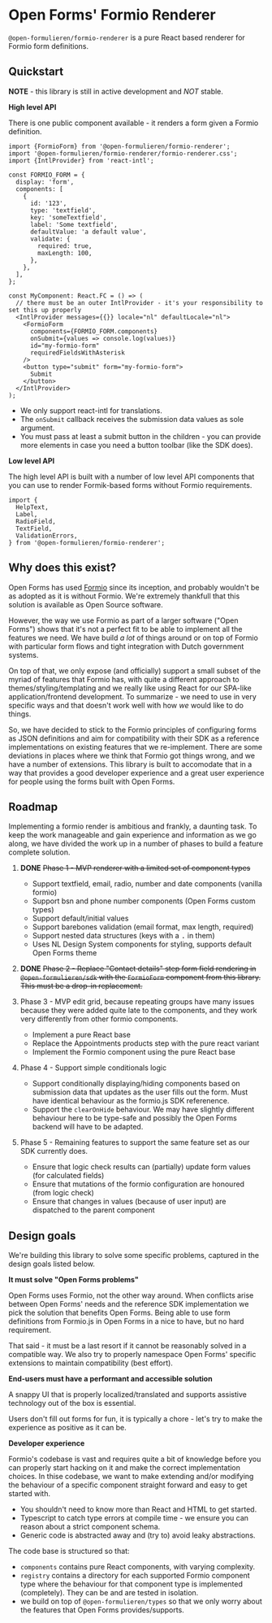 
<Meta title="Introduction" />

# Open Forms' Formio Renderer

`@open-formulieren/formio-renderer` is a pure React based renderer for Formio form definitions.

## Quickstart

**NOTE** - this library is still in active development and _NOT_ stable.

**High level API**

There is one public component available - it renders a form given a Formio definition.

```tsx
import {FormioForm} from '@open-formulieren/formio-renderer';
import '@open-formulieren/formio-renderer/formio-renderer.css';
import {IntlProvider} from 'react-intl';

const FORMIO_FORM = {
  display: 'form',
  components: [
    {
      id: '123',
      type: 'textfield',
      key: 'someTextfield',
      label: 'Some textfield',
      defaultValue: 'a default value',
      validate: {
        required: true,
        maxLength: 100,
      },
    },
  ],
};

const MyComponent: React.FC = () => (
  // there must be an outer IntlProvider - it's your responsibility to set this up properly
  <IntlProvider messages={{}} locale="nl" defaultLocale="nl">
    <FormioForm
      components={FORMIO_FORM.components}
      onSubmit={values => console.log(values)}
      id="my-formio-form"
      requiredFieldsWithAsterisk
    />
    <button type="submit" form="my-formio-form">
      Submit
    </button>
  </IntlProvider>
);
```

- We only support react-intl for translations.
- The `onSubmit` callback receives the submission data values as sole argument.
- You must pass at least a submit button in the children - you can provide more elements in case you
  need a button toolbar (like the SDK does).

**Low level API**

The high level API is built with a number of low level API components that you can use to render
Formik-based forms without Formio requirements.

```tsx
import {
  HelpText,
  Label,
  RadioField,
  TextField,
  ValidationErrors,
} from '@open-formulieren/formio-renderer';
```

## Why does this exist?

Open Forms has used [Formio](https://github.com/formio/formio.js/) since its inception, and probably
wouldn't be as adopted as it is without Formio. We're extremely thankfull that this solution is
available as Open Source software.

However, the way we use Formio as part of a larger software ("Open Forms") shows that it's not a
perfect fit to be able to implement all the features we need. We have build _a lot_ of things around
or on top of Formio with particular form flows and tight integration with Dutch government systems.

On top of that, we only expose (and officially) support a small subset of the myriad of features
that Formio has, with quite a different approach to themes/styling/templating and we really like
using React for our SPA-like application/frontend development. To summarize - we need to use in very
specific ways and that doesn't work well with how _we_ would like to do things.

So, we have decided to stick to the Formio principles of configuring forms as JSON definitions and
aim for compatibility with their SDK as a reference implementations on existing features that we
re-implement. There are some deviations in places where we think that Formio got things wrong, and
we have a number of extensions. This library is built to accomodate that in a way that provides a
good developer experience and a great user experience for people using the forms built with Open
Forms.

## Roadmap

Implementing a formio render is ambitious and frankly, a daunting task. To keep the work manageable
and gain experience and information as we go along, we have divided the work up in a number of
phases to build a feature complete solution.

1. **DONE** <s>Phase 1 - MVP renderer with a limited set of component types</s>

   - Support textfield, email, radio, number and date components (vanilla formio)
   - Support bsn and phone number components (Open Forms custom types)
   - Support default/initial values
   - Support barebones validation (email format, max length, required)
   - Support nested data structures (keys with a <kbd>.</kbd> in them)
   - Uses NL Design System components for styling, supports default Open Forms theme

2. **DONE** <s>Phase 2 - Replace "Contact details" step form field rendering in
   `@open-formulieren/sdk` with the `FormioForm` component from this library. This must be a drop-in
   replacement.</s>

3. Phase 3 - MVP edit grid, because repeating groups have many issues because they were added quite
   late to the components, and they work very differently from other formio components.

   - Implement a pure React base
   - Replace the Appointments products step with the pure react variant
   - Implement the Formio component using the pure React base

4. Phase 4 - Support simple conditionals logic

   - Support conditionally displaying/hiding components based on submission data that updates as the
     user fills out the form. Must have identical behaviour as the formio.js SDK referenence.
   - Support the `clearOnHide` behaviour. We may have slightly different behaviour here to be
     type-safe and possibly the Open Forms backend will have to be adapted.

5. Phase 5 - Remaining features to support the same feature set as our SDK currently does.

   - Ensure that logic check results can (partially) update form values (for calculated fields)
   - Ensure that mutations of the formio configuration are honoured (from logic check)
   - Ensure that changes in values (because of user input) are dispatched to the parent component

## Design goals

We're building this library to solve some specific problems, captured in the design goals listed
below.

**It must solve "Open Forms problems"**

Open Forms uses Formio, not the other way around. When conflicts arise between Open Forms' needs and
the reference SDK implementation we pick the solution that benefits Open Forms. Being able to use
form definitions from Formio.js in Open Forms in a nice to have, but no hard requirement.

That said - it must be a last resort if it cannot be reasonably solved in a compatible way. We also
try to properly namespace Open Forms' specific extensions to maintain compatibility (best effort).

**End-users must have a performant and accessible solution**

A snappy UI that is properly localized/translated and supports assistive technology out of the box
is essential.

Users don't fill out forms for fun, it is typically a chore - let's try to make the experience as
positive as it can be.

**Developer experience**

Formio's codebase is vast and requires quite a bit of knowledge before you can properly start
hacking on it and make the correct implementation choices. In thise codebase, we want to make
extending and/or modifying the behaviour of a specific component straight forward and easy to get
started with.

- You shouldn't need to know more than React and HTML to get started.
- Typescript to catch type errors at compile time - we ensure you can reason about a strict
  component schema.
- Generic code is abstracted away and (try to) avoid leaky abstractions.

The code base is structured so that:

- `components` contains pure React components, with varying complexity.
- `registry` contains a directory for each supported Formio component type where the behaviour for
  that component type is implemented (completely). They can be and are tested in isolation.
- we build on top of `@open-formulieren/types` so that we only worry about the features that Open
  Forms provides/supports.
